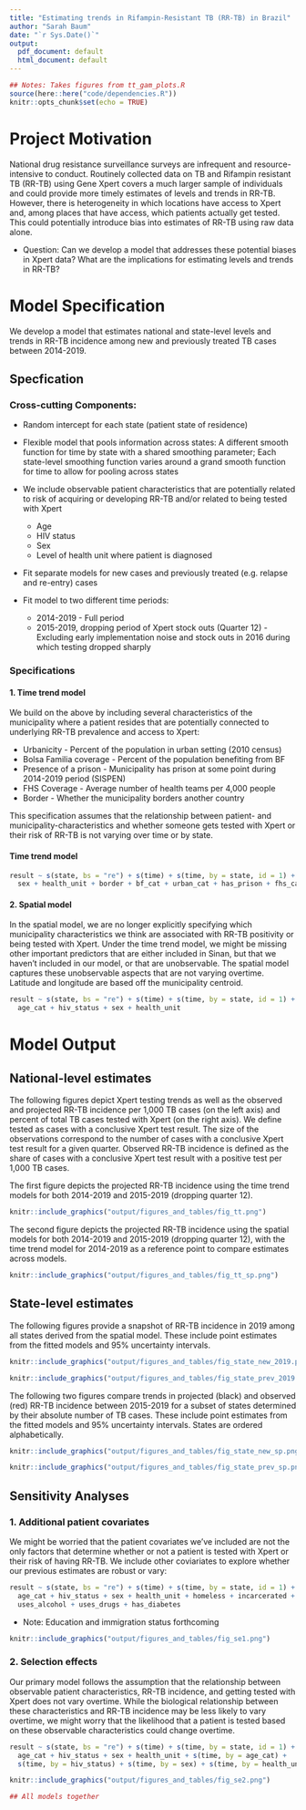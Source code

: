 ```yaml
---
title: "Estimating trends in Rifampin-Resistant TB (RR-TB) in Brazil"
author: "Sarah Baum"
date: "`r Sys.Date()`"
output:
  pdf_document: default
  html_document: default
---
```


```r
## Notes: Takes figures from tt_gam_plots.R 
source(here::here("code/dependencies.R"))
knitr::opts_chunk$set(echo = TRUE)
```

# Project Motivation
National drug resistance surveillance surveys are infrequent and resource-intensive to conduct. Routinely collected data on TB and Rifampin resistant TB (RR-TB) using Gene Xpert covers a much larger sample of individuals and could provide more timely estimates of levels and trends in RR-TB. However, there is heterogeneity in which locations have access to Xpert and, among places that have access, which patients actually get tested. This could potentially introduce bias into estimates of RR-TB using raw data alone. 

- Question: Can we develop a model that addresses these potential biases in Xpert data? What are the implications for estimating levels and trends in RR-TB? 

# Model Specification

We develop a model that estimates national and state-level levels and trends in RR-TB incidence among new and previously treated TB cases between 2014-2019. 
<!-- -   Models risk of positivity by characteristics of patient and municipality where they reside -->

<!-- -   Note: Between 2014-2019, \~3,300 cases diagnosed outside of patient's state of residence; \~88,000 cases diagnosed outside patient's municipality of residence (e.g. cases are not being attributed to municipalities/states in which cases are generated) -->

## Specfication

### Cross-cutting Components: 
-   Random intercept for each state (patient state of residence)
-   Flexible model that pools information across states: A different smooth function for time by state with a shared smoothing parameter; Each state-level smoothing function varies around a grand smooth function for time to allow for pooling across states
-   We include observable patient characteristics that are potentially related to risk of acquiring or developing RR-TB and/or related to being tested with Xpert 

    -   Age
    -   HIV status
    -   Sex
    -   Level of health unit where patient is diagnosed

-  Fit separate models for new cases and previously treated (e.g. relapse and re-entry) cases 
-  Fit model to two different time periods: 
    - 2014-2019 - Full period 
    - 2015-2019, dropping period of Xpert stock outs (Quarter 12) - Excluding early implementation noise and stock outs in 2016 during which testing dropped sharply
  

### Specifications
#### 1. Time trend model

We build on the above by including several characteristics of the municipality where a patient resides that are potentially connected to underlying RR-TB prevalence and access to Xpert:

- Urbanicity - Percent of the population in urban setting (2010 census) 
- Bolsa Familia coverage - Percent of the population benefiting from BF
- Presence of a prison - Municipality has prison at some point during 2014-2019 period (SISPEN)
- FHS Coverage - Average number of health teams per 4,000 people
- Border - Whether the municipality borders another country
    
This specification assumes that the relationship between patient- and municipality-characteristics and whether someone gets tested with Xpert or their risk of RR-TB is not varying over time or by state.

#### Time trend model
```r
result ~ s(state, bs = "re") + s(time) + s(time, by = state, id = 1) + age_cat + hiv_status + 
  sex + health_unit + border + bf_cat + urban_cat + has_prison + fhs_cat
```


#### 2. Spatial model

In the spatial model, we are no longer explicitly specifying which municipality characteristics we think are associated with RR-TB positivity or being tested with Xpert. Under the time trend model, we might be missing other important predictors that are either included in Sinan, but that we haven't included in our model, or that are unobservable. The spatial model captures these unobservable aspects that are not varying overtime. Latitude and longitude are based off the municipality centroid. 

```r
result ~ s(state, bs = "re") + s(time) + s(time, by = state, id = 1) + s(lat, lon) + 
  age_cat + hiv_status + sex + health_unit
```





# Model Output

## National-level estimates
The following figures depict Xpert testing trends as well as the observed and projected RR-TB incidence per 1,000 TB cases (on the left axis) and percent of total TB cases tested with Xpert (on the right axis). We define tested as cases with a conclusive Xpert test result. The size of the observations correspond to the number of cases with a conclusive Xpert test result for a given quarter. Observed RR-TB incidence is defined as the share of cases with a conclusive Xpert test result with a positive test per 1,000 TB cases. 

The first figure depicts the projected RR-TB incidence using the time trend models for both 2014-2019 and 2015-2019 (dropping quarter 12). 
```r
knitr::include_graphics("output/figures_and_tables/fig_tt.png")
```

The second figure depicts the projected RR-TB incidence using the spatial models for both 2014-2019 and 2015-2019 (dropping quarter 12), with the time trend model for 2014-2019 as a reference point to compare estimates across models. 
```r
knitr::include_graphics("output/figures_and_tables/fig_tt_sp.png")
```

<!-- ## Bias -->
<!-- We now provide a comparison how "biased" the observed data is relative to projected number of RR-TB cases. Comparing projected to observed, we interpret this as how many times higher he  -->

<!-- We derive estimates using the spatial model for 2015-2019, dropping the quarter that experienced stock outs.  -->
<!-- ```{r, echo=FALSE, out.width = "110%"} -->
<!-- knitr::include_graphics("output/figures_and_tables/fig_bias.png") -->
<!-- ``` -->



## State-level estimates

The following figures provide a snapshot of RR-TB incidence in 2019 among all states derived from the spatial model. These include point estimates from the fitted models and 95\% uncertainty intervals. 

```r
knitr::include_graphics("output/figures_and_tables/fig_state_new_2019.png")
```


```r
knitr::include_graphics("output/figures_and_tables/fig_state_prev_2019.png")
```


The following two figures compare trends in projected (black) and observed (red) RR-TB incidence between 2015-2019 for a subset of states determined by their absolute number of TB cases. These include point estimates from the fitted models and 95\% uncertainty intervals. States are ordered alphabetically. 
```r
knitr::include_graphics("output/figures_and_tables/fig_state_new_sp.png")
```

```r
knitr::include_graphics("output/figures_and_tables/fig_state_prev_sp.png")
```



## Sensitivity Analyses

### 1. Additional patient covariates
We might be worried that the patient covariates we've included are not the only factors that determine whether or not a patient is tested with Xpert or their risk of having RR-TB. We include other coviariates to explore whether our previous estimates are robust or vary: 

```r
result ~ s(state, bs = "re") + s(time) + s(time, by = state, id = 1) + s(lat, lon) + 
  age_cat + hiv_status + sex + health_unit + homeless + incarcerated + smokes + 
  uses_alcohol + uses_drugs + has_diabetes
```
- Note: Education and immigration status forthcoming

```r
knitr::include_graphics("output/figures_and_tables/fig_se1.png")
```



### 2. Selection effects 
Our primary model follows the assumption that the relationship between observable patient characteristics, RR-TB incidence, and getting tested with Xpert does not vary overtime. While the biological relationship between these characteristics and RR-TB incidence may be less likely to vary overtime, we might worry that the likelihood that a patient is tested based on these observable characteristics could change overtime. 

```r
result ~ s(state, bs = "re") + s(time) + s(time, by = state, id = 1) + s(lat, lon) + 
  age_cat + hiv_status + sex + health_unit + s(time, by = age_cat) + 
  s(time, by = hiv_status) + s(time, by = sex) + s(time, by = health_unit)
```


```r
knitr::include_graphics("output/figures_and_tables/fig_se2.png")
```



```r
## All models together

```

